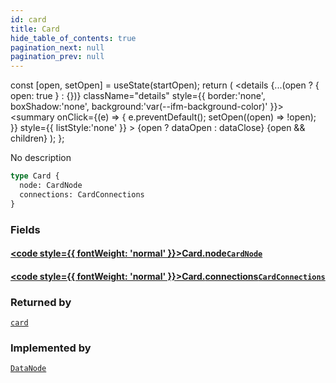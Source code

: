 ```yaml
---
id: card
title: Card
hide_table_of_contents: true
pagination_next: null
pagination_prev: null
---
```







  const [open, setOpen] = useState(startOpen);
  return (
    <details {...(open ? { open: true } : {})} className="details" style={{ border:'none', boxShadow:'none', background:'var(--ifm-background-color)' }}>
      <summary
        onClick={(e) => {
          e.preventDefault();
          setOpen((open) => !open);
        }}
        style={{ listStyle:'none' }}
      >
      {open ? dataOpen : dataClose}
      </summary>
      {open && children}
    </details>
  );
};




No description


```graphql
type Card {
  node: CardNode
  connections: CardConnections
}
```




### Fields

#### [<code style={{ fontWeight: 'normal' }}>Card.<b>node</b></code>](#)<Bullet />[`CardNode`](/cris/objects/card-node) <Badge class="secondary" text="object"/>
> 
> 

#### [<code style={{ fontWeight: 'normal' }}>Card.<b>connections</b></code>](#)<Bullet />[`CardConnections`](/cris/objects/card-connections) <Badge class="secondary" text="object"/>
> 
> 



### Returned by

[`card`](/cris/queries/card)  <Badge class="secondary" text="query"/>

### Implemented by

[`DataNode`](/cris/unions/data-node)  <Badge class="secondary" text="union"/>

